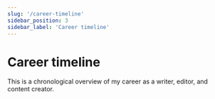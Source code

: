 ```yaml
---
slug: '/career-timeline'
sidebar_position: 3
sidebar_label: 'Career timeline'
---
```


# Career timeline

This is a chronological overview of my career as a writer, editor, and content creator.


<CustomizedTimeline />